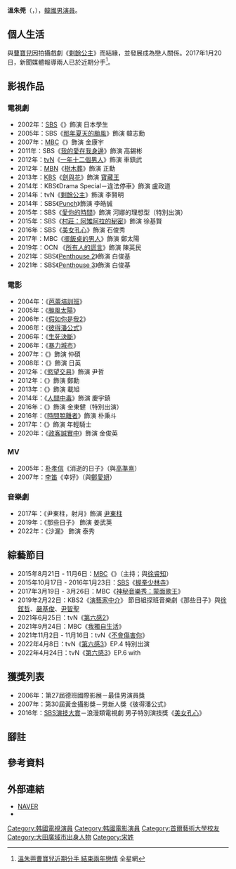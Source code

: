 {{藝人
|姓名 = 溫朱莞
|類型 = 男演員
|圖片 = On_Joo-wan_in_2017.jpg
|圖片簡介 = 
|本名 = 宋正植（{{lang|ko|송정식}}）
|外文名 = 온주완
|外文 = ko
|羅馬拼音 = On Ju Wan
|英文名 =
|暱稱 =
|其他藝名 = 
|國籍 = {{KOR}}
|出生日期 = {{birth_date_and_age|1983|12|11}}
|出生地點 = {{KOR}}[[大田廣域市|大田廣域市]][[大德區|大德區]]
|宗教信仰 = 
|語言 = [[韓語|韓語]]
|配偶 = 
|職業 = [[演員|演員]]
|教育程度 = [[首爾藝術大學|首爾藝術大學]]放送演藝系
|出道作 = 
|出道日期 = 2002年
|代表作 = 
|活躍年代 =
|唱片公司 = 
|經紀公司 = Nil{{Notetag|1=與[[Will_Entertainment|Will Entertainment]]合約已到期，現在以自由身演員身份活動}}
|相關團體 = 
|網站 = 
}}

'''溫朱莞'''（{{lang-ko|온주완}}，{{bd|1983年|12月11日}}），[[韓國|韓國]][[男演員|男演員]]。

== 個人生活 ==
與[[曹寶兒|曹寶兒]]因拍攝戲劇《[[剩餘公主|剩餘公主]]》而結緣，並發展成為戀人關係。2017年1月20日，新聞媒體報導兩人已於近期分手<ref>[http://www.allthatstar.com/tw/view.php?action=5205&postID=306962 溫朱莞曹寶兒近期分手 結束兩年戀情] {{Wayback|url=http://www.allthatstar.com/tw/view.php?action=5205&postID=306962 |date=20170202084441 }}全星網{{zh}}</ref>。

== 影視作品 ==
=== 電視劇 ===
*2002年：[[SBS_(韓國)|SBS]]《{{link-ko|野人時代|야인시대}}》飾演 日本學生
*2005年：SBS《[[那年夏天的颱風|那年夏天的颱風]]》飾演 韓志勳
*2007年：[[文化廣播_(韓國)|MBC]]《{{link-ko|別巡檢 (電視劇)|별순검 시즌1|別巡檢1}}》飾演 金康宇
*2011年：SBS《[[我的愛在我身邊|我的愛在我身邊]]》飾演 高錫彬
*2012年：[[tvN|tvN]]《[[一年十二個男人|一年十二個男人]]》飾演 車鎮武
*2012年：[[MBN|MBN]]《[[樹木葬|樹木葬]]》飾演 正勳
*2013年：[[韓國放送公社|KBS]]《[[劍與花|劍與花]]》飾演 [[寶藏王|寶藏王]]
*2014年：KBS《Drama Special－違法停車》飾演 盧政道
*2014年：tvN《[[剩餘公主|剩餘公主]]》飾演 李賢明
*2014年：SBS《[[Punch_(電視劇)|Punch]]》飾演 李皓誠
*2015年：SBS《[[愛你的時間|愛你的時間]]》飾演 河娜的理想型（特別出演）
*2015年：SBS《[[村莊：阿雉阿拉的秘密|村莊：阿雉阿拉的秘密]]》飾演 徐基賢
*2016年：SBS《[[美女孔心|美女孔心]]》飾演 石俊秀
*2017年：MBC《[[擺飯桌的男人|擺飯桌的男人]]》飾演 鄭太陽
*2019年：OCN 《[[所有人的謊言|所有人的謊言]]》飾演 陳英民
*2021年：SBS《[[Penthouse_2|Penthouse 2]]》飾演 白俊基
*2021年：SBS《[[Penthouse_3|Penthouse 3]]》飾演 白俊基

=== 電影 ===
*2004年：《[[芭蕾培訓班|芭蕾培訓班]]》
*2005年：《[[颱風太陽|颱風太陽]]》
*2006年：《[[假如你是我2|假如你是我2]]》
*2006年：《[[彼得潘公式|彼得潘公式]]》
*2006年：《[[生死決斷|生死決斷]]》
*2006年：《[[暴力城市|暴力城市]]》
*2007年：《{{link-ko|解剖學教室|해부학 교실}}》飾演 仲碩
*2008年：《{{link-ko|武林女大學生|무림여대생}}》飾演 日英
*2012年：《[[金錢的味道|慾望交易]]》飾演 尹哲
*2012年：《{{link-ko|樹木葬|수목장 (영화)}}》飾演 鄭勳
*2013年：《{{link-ko|The Five|더 파이브 (영화)}}》飾演 載旭
*2014年：《[[人間中毒|人間中毒]]》飾演 慶宇鎮
*2016年：《{{link-ko|不要忘記我|나를 잊지 말아요}}》飾演 金東健（特別出演）
*2016年：《[[時間脫離者|時間脫離者]]》飾演 朴秉斗
*2017年：《{{link-ko|路 (韓國電影)|길 (2017년 영화)|路}}》飾演 年輕騎士
*2020年：《[[政客誠實中|政客誠實中]]》飾演 金俊英

=== MV ===
*2005年：[[朴孝信|朴孝信]]《消逝的日子》（與[[高準熹|高準熹]]）
*2007年：[[李笛|李笛]]《幸好》（與[[鄭愛妍|鄭愛妍]]）

=== 音樂劇 ===
*2017年：《尹東柱，射月》飾演 [[尹東柱|尹東柱]]
*2019年：《那些日子》 飾演 姜武英
*2022年：《沙漏》 飾演 泰秀

== 綜藝節目 ==
*2015年8月21日 - 11月6日：[[文化廣播_(韓國)|MBC]]《{{link-ko|改變世界的問答|세상을 바꾸는 퀴즈}}》（主持；與[[徐睿知|徐睿知]]）
*2015年10月17日 - 2016年1月23日：[[SBS株式會社|SBS]]《[[握拳少林寺|握拳少林寺]]》
*2017年3月19日 - 3月26日：MBC《[[神秘音樂秀：蒙面歌王|神秘音樂秀：蒙面歌王]]》
*2019年2月22日：KBS2《[[演藝家中介|演藝家中介]]》 節目組探班音樂劇《那些日子》與[[徐鉉哲|徐鉉哲]]、[[嚴基俊|嚴基俊]]、[[尹智聖|尹智聖]]
*2021年6月25日：tvN《[[第六感_(第二季)|第六感2]]》
*2021年9月24日：MBC《[[我獨自生活|我獨自生活]]》
*2021年11月2日 - 11月16日：tvN《[[不會傷害你|不會傷害你]]》
*2022年4月8日：tvN《[[第六感_(第三季)|第六感3]]》EP.4 特別出演
*2022年4月24日：tvN《[[第六感_(第三季)|第六感3]]》EP.6 with {{link-ko|權日勇|권일용}}

== 獲獎列表 ==
*2006年：第27屆德班國際影展－最佳男演員獎
*2007年：第30屆黃金攝影獎－男新人獎《彼得潘公式》
*2016年：[[SBS演技大賞|SBS演技大賞]]－浪漫類電視劇 男子特別演技獎《[[美女孔心|美女孔心]]》

== 腳註 ==
{{notefoot}}

== 參考資料 ==
{{reflist}}

== 外部連結 ==
*[http://people.search.naver.com/search.naver?where=nexearch&query=%EC%98%A8%EC%A3%BC%EC%99%84&sm=tab_etc&ie=utf8&key=PeopleService&os=96103 NAVER] {{Wayback|url=http://people.search.naver.com/search.naver?where=nexearch&query=%EC%98%A8%EC%A3%BC%EC%99%84&sm=tab_etc&ie=utf8&key=PeopleService&os=96103 |date=20170729100701 }}{{ko}}
*{{instagram|onjuwan1211}}{{ko}}
{{Will Entertainment}}
{{Penthouse系列}}
{{黃金攝影獎男子新人獎}}
{{韓國電視劇獎男子優秀賞}}
{{DEFAULTSORT:On Ju Wan}}
[[Category:韩國電視演員|Category:韩國電視演員]]
[[Category:韩國電影演員|Category:韩國電影演員]]
[[Category:首爾藝術大學校友|Category:首爾藝術大學校友]]
[[Category:大田廣域市出身人物|Category:大田廣域市出身人物]]
[[Category:宋姓|Category:宋姓]]